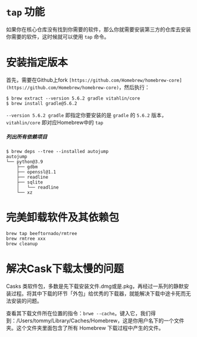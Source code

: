 
# `tap` 功能

如果你在核心仓库没有找到你需要的软件，那么你就需要安装第三方的仓库去安装你需要的软件，这时候就可以使用 `tap` 命令。

# 安装指定版本

首先，需要在Github上fork `[https://github.com/Homebrew/homebrew-core](https://github.com/Homebrew/homebrew-core)`，然后执行：

```shell
$ brew extract --version 5.6.2 gradle vitahlin/core
$ brew install gradle@5.6.2
```

`--version 5.6.2 gradle` 即指定你要安装的是 `gradle` 的 `5.6.2` 版本， `vitahlin/core` 即对应Homebrew中的 `tap` 

##### 列出所有依赖项目
```shell
$ brew deps --tree --installed autojump
autojump
└── python@3.9
    ├── gdbm
    ├── openssl@1.1
    ├── readline
    ├── sqlite
    │   └── readline
    └── xz
```

# 完美卸载软件及其依赖包

```shell
brew tap beeftornado/rmtree
brew rmtree xxx
brew cleanup
```

# 解决Cask下载太慢的问题

Casks 类软件包，多数是先下载安装文件.dmg或是.pkg，再经过一系列的静默安装过程。将其中下载的环节「外包」给优秀的下载器，就能解决下载中途卡死而无法安装的问题。

查看其下载文件所在位置的指令：`brwe --cache`。键入它，我们得到：/Users/tommy/Library/Caches/Homebrew，这是你用户名下的一个文件夹。这个文件夹里面包含了所有 Homebrew 下载过程中产生的文件。
